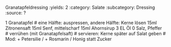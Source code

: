 Granatapfeldressing
:yields: 2
:category: Salate
:subcategory: Dressing
:source: ?

1 Granatapfel
# eine Hälfte: auspressen, andere Hälfte: Kerne lösen
15ml Zitronensaft
15ml Senf, mittelscharf
15ml Ahornsirup
3 EL Öl
0 Salz, Pfeffer
# verrühen (mit Granatapfelsaft)
# servieren: Kerne später auf Salat geben
# Mod: + Petersilie / + Rosmarin / Honig statt Zucker

